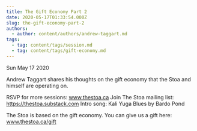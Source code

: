 ```yaml
---
title: The Gift Economy Part 2
date: 2020-05-17T01:33:54.000Z
slug: the-gift-economy-part-2
authors:
  - author: content/authors/andrew-taggart.md
tags:
  - tag: content/tags/session.md
  - tag: content/tags/gift-economy.md
---
```






Sun May 17 2020

Andrew Taggart shares his thoughts on the gift economy that the Stoa and himself are operating on.  

RSVP for more sessions: www.thestoa.ca
Join The Stoa mailing list: https://thestoa.substack.com
Intro song: Kali Yuga Blues by Bardo Pond

The Stoa is based on the gift economy. You can give us a gift here: www.thestoa.ca/gift


